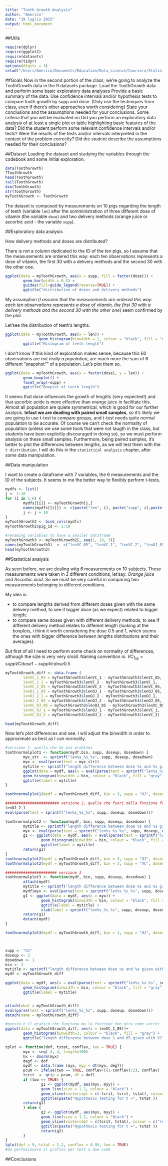 ```yaml
---
title: "Tooth Growth Analysis"
author: "Americo"
date: "19 luglio 2015"
output: html_document
---
```


##Utils
```r
require(dplyr)
require(ggplot2)
require(datasets)
require(tidyr)
options(digits = 3)
setwd("/Users/Americo/Documents/Education/Data_science/Coursera/Statinference/project/ass2_statinference")
```
##Goals
Now in the second portion of the class, we're going to analyze the ToothGrowth data in the R datasets package. 
Load the ToothGrowth data and perform some basic exploratory data analyses 
Provide a basic summary of the data.
Use confidence intervals and/or hypothesis tests to compare tooth growth by supp and dose. (Only use the techniques from class, even if there's other approaches worth considering)
State your conclusions and the assumptions needed for your conclusions. 
Some criteria that you will be evaluated on
Did you  perform an exploratory data analysis of at least a single plot or table highlighting basic features of the data?
Did the student perform some relevant confidence intervals and/or tests?
Were the results of the tests and/or intervals interpreted in the context of the problem correctly? 
Did the student describe the assumptions needed for their conclusions?

##Dataset
Loading the dataset and studying the variables through the codebook and some initial exploration.
```r
data(ToothGrowth)
?ToothGrowth
head(ToothGrowth)
tail(ToothGrowth)
dim(ToothGrowth)
str(ToothGrowth)
myToothGrowth <- ToothGrowth
```

The dataset is composed by measurements on 10 pigs regarding the length of teeth (variable `len`) after the somministration of three different dose of vitamin (the variable `dose`) and two delivery methods (orange juice or ascorbic acid - the variable `supp`).

##Exploratory data analysis

How delivery methods and doses are distributed?

There is not a column dedicated to the ID of the ten pigs, so I assume that the measurements are ordered this way: each ten observations represents a dose of vitamin, the first 30 with a delivery methods and the second 30 with the other one.
```r
ggplot(data = myToothGrowth, aes(x = supp, fill = factor(dose))) +
        geom_bar(width = 0.5) +
        guides(fill=guide_legend(reverse=TRUE)) +
        ggtitle("distribution of doses and delivery methods")
```

My assumption (*I assume that the measurements are ordered this way: each ten observations represents a dose of vitamin, the first 30 with a delivery methods and the second 30 with the other one*) seem confirmed by the plot.

Let'see the distribution of teeth's lengths.

```r
ggplot(data = myToothGrowth, aes(x = len)) +
               geom_histogram(binwidth = 1, colour = "black", fill = "gray") +
        ggtitle("Histogram of teeth length")
```

I don't know if this kind of exploration makes sense, because this 60 observations are not really *a population*, are much more the sum of 6 different "snapshot"" of a population.
Let's plot them so.

```r
ggplot(data = myToothGrowth, aes(x = factor(dose), y = len)) +
        geom_boxplot() +
        facet_wrap(~supp) +
        ggtitle("Boxplot of teeth length")
```

It seems that dose influences the growth of lenghts (very expected!) and that ascorbic acide is more effective than orange juice in facilitate this.
Almost all population are quiete symmetrical, which is good for our further analysis. **Infact we are deailing with paired small samples**, so it's likely we are going to use t-test to compare groups, and t-test needs quite normal population to be accurate. Of course we can't check the normality of population (unless we use some tools that were not taugth in the class, but students have been explicitly discouraged in doing so), so we must perform analysis on these small samples. Furthermore, being paired samples, it's better to plot the differences between lengths, as we will test them with the `t distribution`. I will do this in the `statistical analysis` chapter, after some data manipulation.

##Data manipulation

I want to create a dataframe with 7 variables, the 6 measurements and the ID of the subjects. It seems to me the better way to flexibly perform t-tests.

```r
mydfs <- list()
j <- 1:10
for (i in 1:6) {
        mydfs[[i]] <- myToothGrowth[j,]
        names(mydfs[[i]]) <- c(paste("len", i), paste("supp", i),paste("dose", i))
        j <- j + 10
}
myToothGrowth2 <- bind_cols(mydfs)
myToothGrowth2$pig_id <- 1:10

#renaming variables to have a smaller dataframe
myToothGrowth3 <- myToothGrowth2[, seq(1, 19, 3)]
names(myToothGrowth3)  <- c("lenVC_05", "lenVC_1", "lenVC_2", "lenOJ_05", "lenOJ_1", "lenOJ_2", "pig_id")
head(myToothGrowth3)
```

##Statistical analysis

As seen before, we are dealing witg 6 measurements on 10 subjects. These measurements were taken in 2 different conditions, let'say: *Orange juice* and *Ascorbic acid*. So we must be very careful in comparing two measurements belonging to different conditions.

My idea is:

* to compare lengths derived from different doses given with the same delivery method, to see if bigger dose (as we expect) related to bigger length;
* to compare same doses given with different delivery methods, to see if different delivery method relates to different length (looking at the boxplots, i think it worth considering the dose 0.5 and 1, which seems the ones with bigger difference between lengths distributions and their averages).

But first of all I need to perform some check on normality of differences, although the size is very very small. Naming convention is: $VC_1_05 = supp VC dose 1 - supp Vc dose 0.5$

```r
myToothGrowth_diff <- data.frame (
        lenVC_1_05 = myToothGrowth3$lenVC_1 - myToothGrowth3$lenVC_05,
        lenVC_2_1 = myToothGrowth3$lenVC_2 - myToothGrowth3$lenVC_1,
        lenVC_2_05 = myToothGrowth3$lenVC_2 - myToothGrowth3$lenVC_05,
        lenOJ_1_05 = myToothGrowth3$lenOJ_1 - myToothGrowth3$lenOJ_05,
        lenOJ_2_1 = myToothGrowth3$lenOJ_2 - myToothGrowth3$lenOJ_1,
        lenOJ_2_05 = myToothGrowth3$lenOJ_2 - myToothGrowth3$lenOJ_05,
        lenVC_OJ_05 = myToothGrowth3$lenOJ_05 - myToothGrowth3$lenVC_05,
        lenVC_OJ_1 = myToothGrowth3$lenOJ_1 - myToothGrowth3$lenVC_1,
        lenVC_OJ_2 = myToothGrowth3$lenOJ_2 - myToothGrowth3$lenVC_2)

head(myToothGrowth_diff)
```

Now let's plot differences and see. I will adjust the binwidth in order to approximate as best as I can normality.

```r

#versione 1, quella che da più problemi
toothnormalplot1 <- function(mydf,bin, supp, doseup, dosedown) {  
        myx_str  <- sprintf("len%s_%s_%s", supp, doseup, dosedown)
        myx <- eval(parse(text = myx_str))
        mytitle <- sprintf("length difference between dose %s and %s given with %s", doseup, dosedown, supp)
        ggplot(data = mydf, aes(x = eval(parse(text = sprintf("len%s_%s_%s", supp, doseup, dosedown))))) +
        geom_histogram(binwidth = bin, colour = "black", fill = "gray") +
        ggtitle(label = mytitle)
}

toothnormalplot1(mydf = myToothGrowth_diff, bin = 3, supp = "OJ", doseup = 2, dosedown = 1)

######################## versione 2, quella che fuori dalla funzione funziona.
lenOJ_2_1
eval(parse(text = sprintf("len%s_%s_%s", supp, doseup, dosedown)))

toothnormalplot2 <- function(mydf, bin, supp, doseup, dosedown) {  
        mytitle <- sprintf("length difference between dose %s and %s given with %s", doseup, dosedown, supp)
        myx <- eval(parse(text = sprintf("len%s_%s_%s", supp, doseup, dosedown)))
        g1 <- ggplot(data = mydf, aes(x = eval(parse(text = sprintf("len%s_%s_%s", supp, doseup, dosedown))))) +
                geom_histogram(binwidth = bin, colour = "black", fill = "gray") +
                ggtitle(label = mytitle)
        return(g1)
}
toothnormalplot2(mydf = myToothGrowth_diff, bin = 3, supp = "OJ", doseup = 2, dosedown = 1)
toothnormalplot2(mydf = myToothGrowth_diff, bin = 3, supp = "VC", doseup = 2, dosedown = 1)

####################### versione 3
toothnormalplot3 <- function(mydf, bin, supp, doseup, dosedown) {
        attach(mydf)
        mytitle <- sprintf("length difference between dose %s and %s given with %s", doseup, dosedown, supp)
        mydf$myx <- eval(parse(text = sprintf("len%s_%s_%s", supp, doseup, dosedown)))
        g1 <- ggplot(data = mydf, aes(x = myx)) +
                geom_histogram(binwidth = bin, colour = "black", fill = "gray") +
                ggtitle(label = mytitle) +
                xlab(label = sprintf("len%s_%s_%s", supp, doseup, dosedown))
        return(g1)
        detach(mydf)
}

toothnormalplot3(mydf = myToothGrowth_diff, bin = 3, supp = "OJ", doseup = "2", dosedown = "05")



supp <- "OJ"
doseup <- 2
dosedown <- 1
bin <- 3
mytitle <- sprintf("length difference between dose %s and %s given with %s", doseup, dosedown, supp)
mydf <- myToothGrowth_diff

ggplot(data = mydf, aes(x = eval(parse(text = sprintf("len%s_%s_%s", supp, doseup, dosedown))))) +
        geom_histogram(binwidth = bin, colour = "black", fill = "gray") +
        ggtitle(label = mytitle)


attach(what = myToothGrowth_diff)
eval(parse(text = sprintf("len%s_%s_%s", supp, doseup, dosedown)))
detach(name = myToothGrowth_diff)

#questo è il grafico che funziona ma la funzione non gira come vorrei. credo perché myx è carattere, comunque il problema è li.
ggplot(data = myToothGrowth_diff, aes(x = lenVC_1_05))+
        geom_histogram(binwidth=3, colour = "black", fill = "gray") +
        ggtitle("length difference between dose 1 and 05 given with VC")

```


```r
tplot <- function(dof, tstat, conflev, two = TRUE) {
        myx <- seq(-4, 4, length=100)
        hx <- dnorm(myx)
        degf <- dof
        mydf <- data.frame (myx, myy = dt(myx, degf))
        pcum <- ifelse(two == TRUE, conflev+((1-conflev)/2), conflev)
        tcrit  <- qt(p = pcum, df = dof)
        if (two == TRUE) {
                g1 <- ggplot(mydf, aes(myx, myy)) +
                geom_line(size = 1.2, colour = "black") +
                geom_vline(xintercept = c(-tcrit, tcrit, tstat), colour = c("red", "red", "blue"), size = 0.9) +
                ggtitle(paste("Hypothesis testing for t =", tstat ))
        return(g1)
        } else {
                g2 <- ggplot(mydf, aes(myx, myy)) +
                geom_line(size = 1.2, colour = "black") +
                geom_vline(xintercept = c(tcrit, tstat), colour = c("red", "blue"), size = 0.9) +
                ggtitle(paste("Hypothesis testing for t =", tstat ))
                return(g2)
        }
}
tplot(dof = 9, tstat = 1.2, conflev = 0.95, two = TRUE)
#da perfezionare il grafico per test a due code
```
##Conclusions